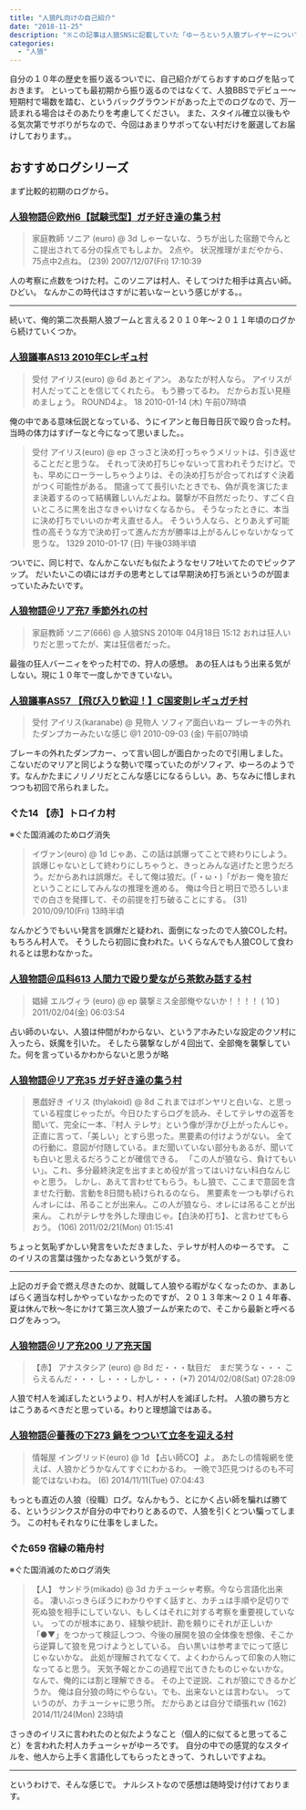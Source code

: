 ```yaml
---
title: "人狼PL向けの自己紹介"
date: "2018-11-25"
description: "※この記事は人狼SNSに記載していた「ゆーろという人狼プレイヤーについて」という日記の転載（一部リンク等修正版）です。 人狼SNSが閉鎖するため、こちらに避難しました。"
categories:
  - "人狼"
---
```


自分の１０年の歴史を振り返るついでに、自己紹介がてらおすすめログを貼っておきます。 といっても最初期から振り返るのではなくて、人狼BBSでデビュー〜短期村で場数を踏む、というバックグラウンドがあった上でのログなので、万一読まれる場合はそのあたりを考慮してください。 また、スタイル確立以後もやる気次第でサボりがちなので、今回はあまりサボってない村だけを厳選してお届けしております。。

## おすすめログシリーズ

まず比較的初期のログから。

### [人狼物語＠欧州6【試験弐型】ガチ好き達の集う村](http://euros.sakura.ne.jp/sow/sow.cgi?vid=6&cmd=vinfo)

> 家庭教師 ソニア (euro) @ 3d しゃーないな、うちが出した宿題で今んとこ提出されてる分の採点でもしよか。 2点や。 状況推理がまだやから、75点中2点ね。 (239) 2007/12/07(Fri) 17:10:39

人の考察に点数をつけた村。このソニアは村人、そしてつけた相手は真占い師。ひどい。 なんかこの時代はさすがに若いなーという感じがする。。

* * *

続いて、俺的第二次長期人狼ブームと言える２０１０年〜２０１１年頃のログから続けていくつか。

### [人狼議事AS13 2010年Cレギュ村](http://giji-assets.s3-website-ap-northeast-1.amazonaws.com/stories/allstar-13)

> 受付 アイリス(euro) @ 6d あとイアン。 あなたが村人なら。 アイリスが村人だってことを信じてくれたら。 もう勝ってるわ。 だからお互い見極めましょう。 ROUND4よ。 18 2010-01-14 (木) 午前07時頃

俺の中である意味伝説となっている、うにイアンと毎日毎日灰で殴り合った村。 当時の体力はすげーなと今になって思いました。。

> 受付 アイリス(euro) @ ep さっさと決め打っちゃうメリットは、引き返せることだと思うな。 それって決め打ちじゃないって言われそうだけど。でも、早めにローラーしちゃうよりは、その決め打ちが合ってればすぐ決着がつく可能性がある。 間違ってて長引いたときでも、偽が真を演じたまま決着するのって結構難しいんだよね。襲撃が不自然だったり、すごく白いところに黒を出さなきゃいけなくなるから。 そうなったときに、本当に決め打ちでいいのか考え直せる人。 そういう人なら、とりあえず可能性の高そうな方で決め打って進んだ方が勝率は上がるんじゃないかなって思うな。 1329 2010-01-17 (日) 午後03時半頃

ついでに、同じ村で、なんかこないだも似たようなセリフ吐いてたのでピックアップ。 だいたいこの頃にはガチの思考としては早期決め打ち派というのが固まっていたみたいです。

### [人狼物語＠リア充7 季節外れの村](http://real.gunjobiyori.com/sow.cgi?vid=7)

> 家庭教師 ソニア(666) @ 人狼SNS 2010年 04月18日 15:12 おれは狂人いりだと思ってたが、実は狂信者だった。

最強の狂人バーニィをやった村での、狩人の感想。 あの狂人はもう出来る気がしない。現に１０年で一度しかできていない。

### [人狼議事AS57 【飛び入り歓迎！】C国変則レギュガチ村](http://giji-assets.s3-website-ap-northeast-1.amazonaws.com/stories/allstar-57)

> 受付 アイリス(karanabe) @ 見物人 ソフィア面白いねー ブレーキの外れたダンプカーみたいな感じ @1 2010-09-03 (金) 午前07時頃

ブレーキの外れたダンプカー、って言い回しが面白かったので引用しました。 こないだのマリアと同じような勢いで喋っていたのがソフィア、ゆーろのようです。なんかたまにノリノリだとこんな感じになるらしい。あ、ちなみに惜しまれつつも初回で吊られました。

### ぐた14 【赤】トロイカ村

※ぐた国消滅のためログ消失

> イヴァン(euro) @ 1d じゃあ、この話は誤爆ってことで終わりにしよう。 誤爆じゃないとして終わりにしちゃうと、きっとみんな逃げたと思うだろう。だからあれは誤爆だ。そして俺は狼だ。(「・ω・)「がおー 俺を狼だということにしてみんなの推理を進める。 俺は今日と明日で恐ろしいまでの白さを発揮して、その前提を打ち破ることにする。 (31) 2010/09/10(Fri) 13時半頃

なんかどうでもいい発言を誤爆だと疑われ、面倒になったので人狼COした村。もちろん村人で。 そうしたら初回に食われた。いくらなんでも人狼COして食われるとは思わなかった。

### [人狼物語＠瓜科613 人間力で殴り愛ながら茶飲み話する村](http://melon-cirrus.sakura.ne.jp/sow/sow.cgi?v=613)

> 娼婦 エルヴィラ (euro) @ ep 襲撃ミス全部俺やないか！！！！ ( 10 ) 2011/02/04(金) 06:03:54

占い師のいない、人狼は仲間がわからない、というアホみたいな設定のクソ村に入ったら、妖魔を引いた。 そしたら襲撃なしが４回出て、全部俺を襲撃していた。何を言っているかわからないと思うが略

### [人狼物語＠リア充35 ガチ好き達の集う村](http://real.gunjobiyori.com/sow.cgi?vid=35)

> 悪戯好き イリス (thylakoid) @ 8d これまではボンヤリと白いな、と思っている程度じゃったが。今日ひたすらログを読み、そしてテレサの返答を聞いて、完全に一本、『村人 テレサ』という像が浮かび上がったんじゃ。 正直に言って、「美しい」とすら思った。黒要素の付けようがない。 全ての行動に、意図が付随している。まだ聞いていない部分もあるが、聞いても白いと思えるだろうことが確信できる。 「この人が狼なら、負けてもいい」。これ、多分最終決定を出すまとめ役が言ってはいけない科白なんじゃと思う。 しかし、あえて言わせてもらう。もし狼で、ここまで意図を含ませた行動、言動を8日間も続けられるのなら。 黒要素を一つも挙げられんオレには、吊ることが出来ん。この人が狼なら、オレには吊ることが出来ん。 これがテレサを外した理由じゃ。【白決め打ち】、と言わせてもらおう。 (106) 2011/02/21(Mon) 01:15:41

ちょっと気恥ずかしい発言をいただきました、テレサが村人のゆーろです。 このイリスの言葉は強かったなあという気がする。

* * *

上記のガチ会で燃え尽きたのか、就職して人狼やる暇がなくなったのか、まあしばらく適当な村しかやっていなかったのですが、２０１３年末〜２０１４年春、夏は休んで秋〜冬にかけて第三次人狼ブームが来たので、そこから最新と呼べるログをみっつ。

### [人狼物語＠リア充200 リア充天国](http://real.gunjobiyori.com/sow.cgi?vid=200)

> 【赤】 アナスタシア (euro) @ 8d だ・・・駄目だ　まだ笑うな・・・ こらえるんだ・・・ し・・・しかし・・・ (\*7) 2014/02/08(Sat) 07:28:09

人狼で村人を滅ぼしたというより、村人が村人を滅ぼした村。 人狼の勝ち方とはこうあるべきだと思っている。わりと理想論ではある。

### [人狼物語＠薔薇の下273 鍋をつついて立冬を迎える村](http://lup.lunare.org/sow/sow.cgi?vid=273)

> 情報屋 イングリッド(euro) @ 1d 【占い師CO】よ。 あたしの情報網を使えば、人狼かどうかなんてすぐにわかるわ。 一晩で3匹見つけるのも不可能ではないわね。 (6) 2014/11/11(Tue) 07:04:43

もっとも直近の人狼（役職）ログ。なんかもう、とにかく占い師を騙れば勝てる、というジンクスが自分の中でわりとあるので、人狼を引くとつい騙ってしまう。 この村もそれなりに仕事をしました。

### ぐた659 宿縁の箱舟村

※ぐた国消滅のためログ消失

> 【人】 サンドラ(mikado) @ 3d カチューシャ考察。今なら言語化出来る。 凄いぶっきらぼうにわかりやすく話すと、カチュは手順や足切りで死ぬ狼を相手にしていない、もしくはそれに対する考察を重要視していない。 ってのが根本にあり、経験や統計、勘を頼りにそれが正しいか「●▼」をつかって検証しつつ、今後の展開を狼の全体像を想像、そこから逆算して狼を見つけようとしている。 白い黒いは参考までにって感じじゃないかな。 此処が理解されてなくて、よくわからんって印象の人物になってると思う。 天気予報とかこの過程で出てきたものじゃないかな。 なんで、俺的には割と理解できる。 その上で逆説、これが狼にできるかどうか。 俺は自分狼の時にやらない。でも、出来ないとは言わない。 っていうのが、カチューシャに思う所。 だからあとは自分で頑張れｗ (162) 2014/11/24(Mon) 23時頃

さっきのイリスに言われたのと似たようなこと（個人的に似てると思ってること）を言われた村人カチューシャがゆーろです。 自分の中での感覚的なスタイルを、他人から上手く言語化してもらったときって、うれしいですよね。

* * *

というわけで、そんな感じで。 ナルシストなので感想は随時受け付けております。
